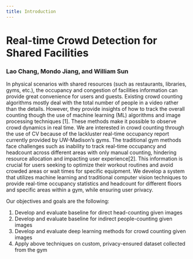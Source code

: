 ```yaml
---
title: Introduction
---
```

# Real-time Crowd Detection for Shared Facilities
### Lao Chang, Mondo Jiang, and William Sun

In physical scenarios with shared resources (such as restaurants, libraries, gyms, etc.), the occupancy and congestion 
of facilities information can provide great convenience for users and guests. Existing crowd counting algorithms mostly
deal with the total number of people in a video rather than the details. However, they provide insights of how to track the 
overall counting though the use of machine learning (ML) algorithms and image processing techniques [1]. These methods make 
it possible to observe crowd dynamics in real time. We are interested in crowd counting through the use of CV because of the 
lackluster real-time occupancy report currently provided by UW-Madison’s gyms. The traditional gym methods face challenges 
such as inability to track real-time occupancy and headcount across different areas with only manual 
counting, hindering resource allocation and impacting user experience[2]. This
information is crucial for users seeking to optimize their workout routines and
avoid crowded areas or wait times for specific equipment.
We develop a system that utilizes machine learning and traditional
computer vision techniques to provide real-time occupancy statistics
and headcount for different floors and specific areas within a gym, while ensuring user privacy.

Our objectives and goals are the following:
1. Develop and evaluate baseline for direct head-counting given images
2. Develop and evaluate baseline for indirect people-counting given images
3. Develop and evaluate deep learning methods for crowd counting given
images
4. Apply above techniques on custom, privacy-ensured dataset collected from
the gym 
